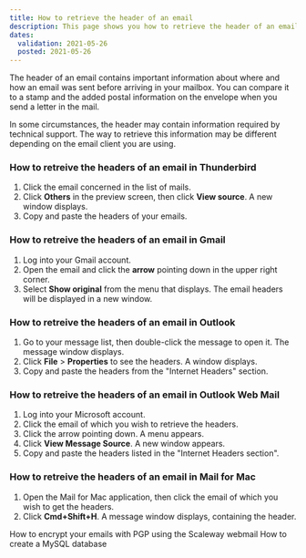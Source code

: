 ```yaml
---
title: How to retrieve the header of an email
description: This page shows you how to retrieve the header of an email
dates:
  validation: 2021-05-26
  posted: 2021-05-26
---
```


The header of an email contains important information about where and how an email was sent before arriving in your mailbox. You can compare it to a stamp and the added postal information on the envelope when you send a letter in the mail.

In some circumstances, the header may contain information required by technical support. The way to retrieve this information may be different depending on the email client you are using. 

### How to retreive the headers of an email in Thunderbird 

1. Click the email concerned in the list of mails.
2. Click **Others** in the preview screen, then click **View source**. A new window displays. 
3. Copy and paste the headers of your emails. 

### How to retreive the headers of an email in Gmail

1. Log into your Gmail account. 
2. Open the email and click the **arrow** pointing down in the upper right corner. 
3. Select **Show original** from the menu that displays. The email headers will be displayed in a new window. 

### How to retreive the headers of an email in Outlook 

1. Go to your message list, then double-click the message to open it. The message window displays.
2. Click **File** > **Properties** to see the headers. A window displays. 
3. Copy and paste the headers from the "Internet Headers" section. 

### How to retreive the headers of an email in Outlook Web Mail 

1. Log into your Microsoft account.
2. Click the email of which you wish to retrieve the headers.
3. Click the arrow pointing down. A menu appears. 
4. Click **View Message Source**. A new window appears. 
5. Copy and paste the headers listed in the "Internet Headers section".

### How to retreive the headers of an email in Mail for Mac 

1. Open the Mail for Mac application, then click the email of which you wish to get the headers. 
2. Click **Cmd+Shift+H**. A message window displays, containing the header. 

<Navigation title="See Also">
  <PreviousButton to="/webhosting/classic/how-to/encrypt-emails-with-pgp-using-webmail/">How to encrypt your emails with PGP using the Scaleway webmail</PreviousButton>
  <NextButton to="/webhosting/classic/how-to/create-mysql-database/">How to create a MySQL database</NextButton>
</Navigation> 

